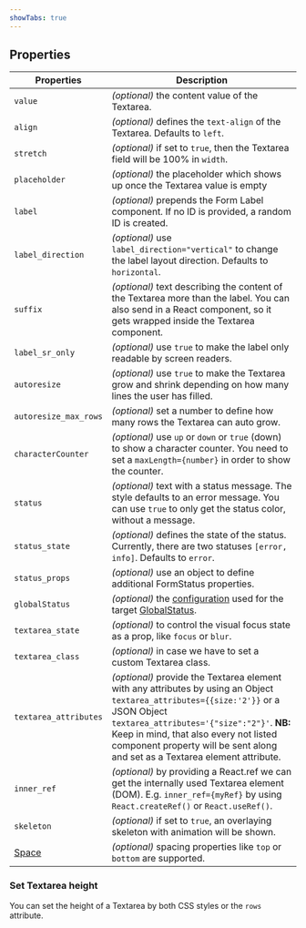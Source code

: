 ```yaml
---
showTabs: true
---
```


## Properties

| Properties                              | Description                                                                                                                                                                                                                                                                                                |
| --------------------------------------- | ---------------------------------------------------------------------------------------------------------------------------------------------------------------------------------------------------------------------------------------------------------------------------------------------------------- |
| `value`                                 | _(optional)_ the content value of the Textarea.                                                                                                                                                                                                                                                            |
| `align`                                 | _(optional)_ defines the `text-align` of the Textarea. Defaults to `left`.                                                                                                                                                                                                                                 |
| `stretch`                               | _(optional)_ if set to `true`, then the Textarea field will be 100% in `width`.                                                                                                                                                                                                                            |
| `placeholder`                           | _(optional)_ the placeholder which shows up once the Textarea value is empty                                                                                                                                                                                                                               |
| `label`                                 | _(optional)_ prepends the Form Label component. If no ID is provided, a random ID is created.                                                                                                                                                                                                              |
| `label_direction`                       | _(optional)_ use `label_direction="vertical"` to change the label layout direction. Defaults to `horizontal`.                                                                                                                                                                                              |
| `suffix`                                | _(optional)_ text describing the content of the Textarea more than the label. You can also send in a React component, so it gets wrapped inside the Textarea component.                                                                                                                                    |
| `label_sr_only`                         | _(optional)_ use `true` to make the label only readable by screen readers.                                                                                                                                                                                                                                 |
| `autoresize`                            | _(optional)_ use `true` to make the Textarea grow and shrink depending on how many lines the user has filled.                                                                                                                                                                                              |
| `autoresize_max_rows`                   | _(optional)_ set a number to define how many rows the Textarea can auto grow.                                                                                                                                                                                                                              |
| `characterCounter`                      | _(optional)_ use `up` or `down` or `true` (down) to show a character counter. You need to set a `maxLength={number}` in order to show the counter.                                                                                                                                                         |
| `status`                                | _(optional)_ text with a status message. The style defaults to an error message. You can use `true` to only get the status color, without a message.                                                                                                                                                       |
| `status_state`                          | _(optional)_ defines the state of the status. Currently, there are two statuses `[error, info]`. Defaults to `error`.                                                                                                                                                                                      |
| `status_props`                          | _(optional)_ use an object to define additional FormStatus properties.                                                                                                                                                                                                                                     |
| `globalStatus`                          | _(optional)_ the [configuration](/uilib/components/global-status/properties/#configuration-object) used for the target [GlobalStatus](/uilib/components/global-status).                                                                                                                                    |
| `textarea_state`                        | _(optional)_ to control the visual focus state as a prop, like `focus` or `blur`.                                                                                                                                                                                                                          |
| `textarea_class`                        | _(optional)_ in case we have to set a custom Textarea class.                                                                                                                                                                                                                                               |
| `textarea_attributes`                   | _(optional)_ provide the Textarea element with any attributes by using an Object `textarea_attributes={{size:'2'}}` or a JSON Object `textarea_attributes='{"size":"2"}'`. **NB:** Keep in mind, that also every not listed component property will be sent along and set as a Textarea element attribute. |
| `inner_ref`                             | _(optional)_ by providing a React.ref we can get the internally used Textarea element (DOM). E.g. `inner_ref={myRef}` by using `React.createRef()` or `React.useRef()`.                                                                                                                                    |
| `skeleton`                              | _(optional)_ if set to `true`, an overlaying skeleton with animation will be shown.                                                                                                                                                                                                                        |
| [Space](/uilib/layout/space/properties) | _(optional)_ spacing properties like `top` or `bottom` are supported.                                                                                                                                                                                                                                      |

### Set Textarea height

You can set the height of a Textarea by both CSS styles or the `rows` attribute.
